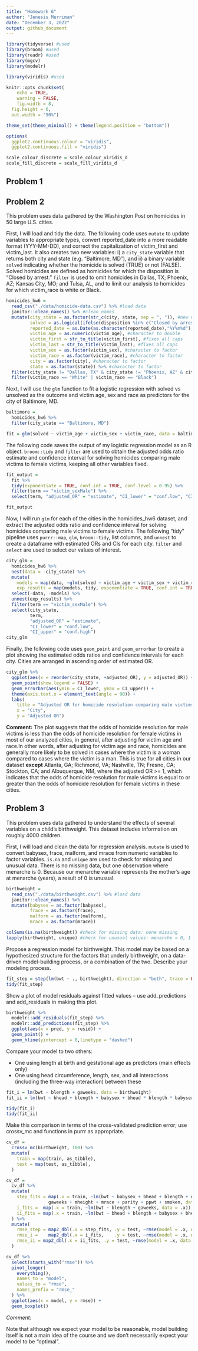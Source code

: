 ```yaml
---
title: "Homework 6"
author: "Jenesis Merriman"
date: "December 3, 2022"
output: github_document
---
```


```r
library(tidyverse) #used
library(broom) #used
library(readr) #used
library(mgcv)
library(modelr)

library(viridis) #used

knitr::opts_chunk$set(
	echo = TRUE,
	warning = FALSE,
	fig.width = 8, 
  fig.height = 6,
  out.width = "90%")

theme_set(theme_minimal() + theme(legend.position = "bottom"))

options(
  ggplot2.continuous.colour = "viridis",
  ggplot2.continuous.fill = "viridis")

scale_colour_discrete = scale_colour_viridis_d
scale_fill_discrete = scale_fill_viridis_d
```

## Problem 1


## Problem 2

This problem uses data gathered by the Washington Post on homicides in 50 large U.S. cities.

First, I will load and tidy the data. The following code uses `mutate` to update variables to appropriate types, convert reported_date into a more readable format (YYY-MM-DD), and correct the capitalization of victim_first and victim_last. It also creates two new variables: i) a `city_state` variable that returns both city and state (e.g. “Baltimore, MD”), and ii) a binary variable `solved` indicating whether the homicide is solved (TRUE) or not (FALSE). Solved homicides are defined as homicides for which the disposition is "Closed by arrest." `filter` is used to omit homicides in Dallas, TX; Phoenix, AZ; Kansas City, MO; and Tulsa, AL, and to limit our analysis to homicides for which victim_race is white or Black.

```r
homicides_hw6 =
  read_csv("./data/homicide-data.csv") %>% #load data
  janitor::clean_names() %>% #clean names
  mutate(city_state = as.factor(str_c(city, state, sep = ", ")), #new variable
         solved = as.logical(ifelse(disposition %in% c("Closed by arrest"), TRUE, FALSE)), #new variable
         reported_date = as.Date(as.character(reported_date),"%Y%m%d"), #fixes date format
         victim_age = as.numeric(victim_age), #character to double
         victim_first = str_to_title(victim_first), #fixes all caps
         victim_last = str_to_title(victim_last), #fixes all caps
         victim_sex = as.factor(victim_sex), #character to factor
         victim_race = as.factor(victim_race), #character to factor
         city = as.factor(city), #character to factor
         state = as.factor(state)) %>% #character to factor
  filter(city_state != "Dallas, TX" & city_state != "Phoenix, AZ" & city_state != "Kansas City, MO" & city_state != "Tulsa, AL") %>%
  filter(victim_race == "White" | victim_race == "Black")
```

Next, I will use the `glm` function to fit a logistic regression with solved vs unsolved as the outcome and victim age, sex and race as predictors for the city of Baltimore, MD.

```r
baltimore =
  homicides_hw6 %>%
  filter(city_state == "Baltimore, MD")

fit = glm(solved ~ victim_age + victim_sex + victim_race, data = baltimore, family = "binomial")
```

The following code saves the output of my logistic regression model as an R object. `broom::tidy` and `filter` are used to obtain the adjusted odds ratio estimate and confidence interval for solving homicides comparing male victims to female victims, keeping all other variables fixed.

```r
fit_output =
  fit %>% 
  tidy(exponentiate = TRUE, conf.int = TRUE, conf.level = 0.95) %>%
  filter(term == "victim_sexMale") %>%
  select(term, "adjusted_OR" = "estimate", "CI_lower" = "conf.low", "CI_upper" = "conf.high")

fit_output
```

Now, I will run `glm` for each of the cities in the homicides_hw6 dataset, and extract the adjusted odds ratio and confidence interval for solving homicides comparing male victims to female victims. The following "tidy" pipeline uses `purrr::map`, `glm`, `broom::tidy`, list columns, and `unnest` to create a dataframe with estimated ORs and CIs for each city. `filter` and `select` are used to select our values of interest.

```r
city_glm =
  homicides_hw6 %>% 
  nest(data = -city_state) %>% 
  mutate(
    models = map(data, ~glm(solved ~ victim_age + victim_sex + victim_race, family = "binomial", data = .x)),
    exp_results = map(models, tidy, exponentiate = TRUE, conf.int = TRUE, conf.level = 0.95)) %>%
  select(-data, -models) %>% 
  unnest(exp_results) %>%
  filter(term == "victim_sexMale") %>%
  select(city_state, 
         term, 
         "adjusted_OR" = "estimate", 
         "CI_lower" = "conf.low",
         "CI_upper" = "conf.high")
city_glm
```

Finally, the following code uses `geom_point` and `geom_errorbar` to create a plot showing the estimated odds ratios and confidence intervals for each city. Cities are arranged in ascending order of estimated OR.

```r
city_glm %>%
  ggplot(aes(x = reorder(city_state, +adjusted_OR), y = adjusted_OR)) +
  geom_point(show.legend = FALSE) +
  geom_errorbar(aes(ymin = CI_lower, ymax = CI_upper)) +
  theme(axis.text.x = element_text(angle = 90)) +
  labs(
    title = "Adjusted OR for homicide resolution comparing male victims to female victims",
    x = "City",
    y = "Adjusted OR")
```
 
 **Comment:** The plot suggests that the odds of homicide resolution for male victims is less than the odds of homicide resolution for female victims in most of our analyzed cities, in general, after adjusting for victim age and race.In other words, after adjusting for victim age and race, homicides are generally more likely to be solved in cases where the victim is a woman compared to cases where the victim is a man. This is true for all cities in our dataset **except** Atlanta, GA; Richmond, VA; Nashville, TN; Fresno, CA; Stockton, CA; and Albuquerque, NM, where the adjusted OR >= 1, which indicates that the odds of homicide resolution for male victims is equal to or greater than the odds of homicide resolution for female victims in these cities.

## Problem 3

This problem uses data gathered to understand the effects of several variables on a child’s birthweight. This dataset includes information on roughly 4000 children.

First, I will load and clean the data for regression analysis. `mutate` is used to convert babysex, frace, malform, and mrace from numeric variables to factor variables. `is.na` and `unique` are used to check for missing and unusual data. There is no missing data, but one observation where menarche is 0. Because our menarche variable represents the mother’s age at menarche (years), a result of 0 is unusual. 

```r
birthweight =
  read_csv("./data/birthweight.csv") %>% #load data
  janitor::clean_names() %>%
  mutate(babysex = as.factor(babysex),
         frace = as.factor(frace),
         malform = as.factor(malform),
         mrace = as.factor(mrace))

colSums(is.na(birthweight)) #check for missing data: none missing
lapply(birthweight, unique) #check for unusual values: menarche = 0, 1 observation
```

Propose a regression model for birthweight. This model may be based on a hypothesized structure for the factors that underly birthweight, on a data-driven model-building process, or a combination of the two. Describe your modeling process.

```r
fit_step = step(lm(bwt ~ ., birthweight), direction = "both", trace = FALSE)
tidy(fit_step)
```

Show a plot of model residuals against fitted values – use add_predictions and add_residuals in making this plot.

```r
birthweight %>%
  modelr::add_residuals(fit_step) %>%
  modelr::add_predictions(fit_step) %>%
  ggplot(aes(x = pred, y = resid)) + 
  geom_point() +
  geom_hline(yintercept = 0,linetype = "dashed")
```


Compare your model to two others:

* One using length at birth and gestational age as predictors (main effects only)
* One using head circumference, length, sex, and all interactions (including the three-way interaction) between these

```r
fit_i = lm(bwt ~ blength + gaweeks, data = birthweight)
fit_ii = lm(bwt ~ bhead + blength + babysex + bhead * blength * babysex, data = birthweight)

tidy(fit_i)
tidy(fit_ii)
```

Make this comparison in terms of the cross-validated prediction error; use crossv_mc and functions in purrr as appropriate.

```r
cv_df = 
  crossv_mc(birthweight, 100) %>% 
  mutate(
    train = map(train, as_tibble),
    test = map(test, as_tibble),
  )

cv_df = 
  cv_df %>% 
  mutate(
    step_fits = map(.x = train, ~lm(bwt ~ babysex + bhead + blength + delwt + fincome + 
                gaweeks + mheight + mrace + parity + ppwt + smoken, data = .x)),
    i_fits =  map(.x = train, ~lm(bwt ~ blength + gaweeks, data = .x)),
    ii_fits = map(.x = train, ~lm(bwt ~ bhead + blength + babysex + bhead * blength * babysex, data = .x))
  ) %>% 
  mutate(
    rmse_step = map2_dbl(.x = step_fits, .y = test, ~rmse(model = .x, data = .y)),
    rmse_i =    map2_dbl(.x = i_fits,    .y = test, ~rmse(model = .x, data = .y)),
    rmse_ii = map2_dbl(.x = ii_fits, .y = test, ~rmse(model = .x, data = .y))
  )
```

```r
cv_df %>% 
  select(starts_with("rmse")) %>% 
  pivot_longer(
    everything(),
    names_to = "model",
    values_to = "rmse",
    names_prefix = "rmse_"
  ) %>% 
  ggplot(aes(x = model, y = rmse)) +
  geom_boxplot()
```

*Comment:*

Note that although we expect your model to be reasonable, model building itself is not a main idea of the course and we don’t necessarily expect your model to be “optimal”.

